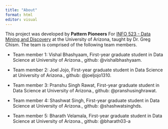 ```yaml
---
title: "About"
format: html
editor: visual
---
```


This project was developed by **Pattern Pioneers** For [INFO 523 - Data Mining and Discovery](https://datamineaz.org/) at the University of Arizona, taught by Dr. Greg Chism. The team is comprised of the following team members.

-   Team member 1: Vishal Bhashyaam, First-year graduate student in Data Science at University of Arizona., github: @vishalbhashyaam.

-   Team member 2: Joel Jojo, First-year graduate student in Data Science at University of Arizona., github: @joeljojo1310.

-   Team member 3: Pranshu Singh Rawat, First-year graduate student in Data Science at University of Arizona., github: @pranshusinghrawat.

-   Team member 4: Shashwat Singh, First-year graduate student in Data Science at University of Arizona., github: @shashwatsinghds.

-   Team member 5: Bharath Velamala, First-year graduate student in Data Science at University of Arizona., github: @bharath03-a
